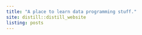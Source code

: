 ```yaml
---
title: "A place to learn data programming stuff."
site: distill::distill_website
listing: posts
---
```

